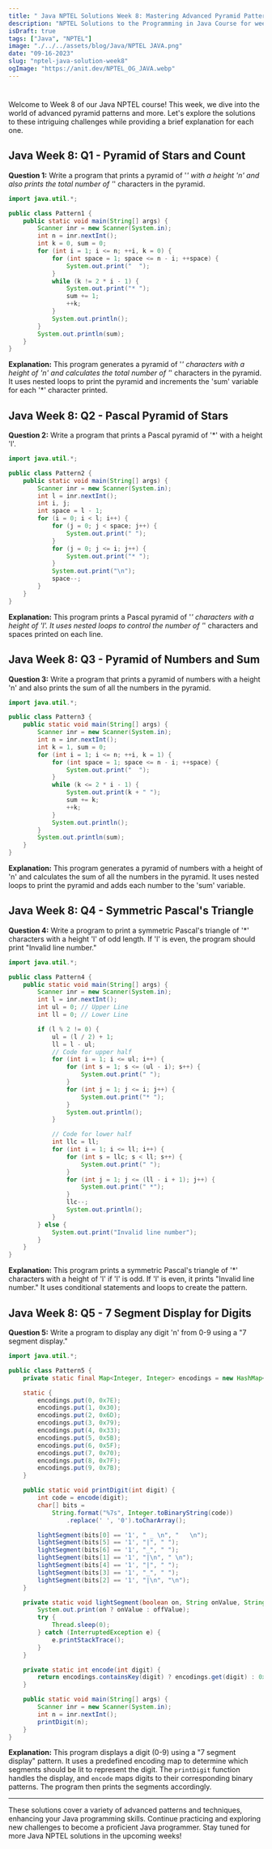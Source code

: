 ```yaml
---
title: " Java NPTEL Solutions Week 8: Mastering Advanced Pyramid Patterns"
description: "NPTEL Solutions to the Programming in Java Course for week 8."
isDraft: true
tags: ["Java", "NPTEL"]
image: "./../../assets/blog/Java/NPTEL JAVA.png"
date: "09-16-2023"
slug: "nptel-java-solution-week8"
ogImage: "https://anit.dev/NPTEL_OG_JAVA.webp"
---
```


#

Welcome to Week 8 of our Java NPTEL course! This week, we dive into the world of advanced pyramid patterns and more. Let's explore the solutions to these intriguing challenges while providing a brief explanation for each one.

## Java Week 8: Q1 - Pyramid of Stars and Count

**Question 1:** Write a program that prints a pyramid of '_' with a height 'n' and also prints the total number of '_' characters in the pyramid.

```java
import java.util.*;

public class Pattern1 {
    public static void main(String[] args) {
        Scanner inr = new Scanner(System.in);
        int n = inr.nextInt();
        int k = 0, sum = 0;
        for (int i = 1; i <= n; ++i, k = 0) {
            for (int space = 1; space <= n - i; ++space) {
                System.out.print("  ");
            }
            while (k != 2 * i - 1) {
                System.out.print("* ");
                sum += 1;
                ++k;
            }
            System.out.println();
        }
        System.out.println(sum);
    }
}
```

**Explanation:** This program generates a pyramid of '_' characters with a height of 'n' and calculates the total number of '_' characters in the pyramid. It uses nested loops to print the pyramid and increments the 'sum' variable for each '\*' character printed.

## Java Week 8: Q2 - Pascal Pyramid of Stars

**Question 2:** Write a program that prints a Pascal pyramid of '\*' with a height 'l'.

```java
import java.util.*;

public class Pattern2 {
    public static void main(String[] args) {
        Scanner inr = new Scanner(System.in);
        int l = inr.nextInt();
        int i, j;
        int space = l - 1;
        for (i = 0; i < l; i++) {
            for (j = 0; j < space; j++) {
                System.out.print(" ");
            }
            for (j = 0; j <= i; j++) {
                System.out.print("* ");
            }
            System.out.print("\n");
            space--;
        }
    }
}
```

**Explanation:** This program prints a Pascal pyramid of '_' characters with a height of 'l'. It uses nested loops to control the number of '_' characters and spaces printed on each line.

## Java Week 8: Q3 - Pyramid of Numbers and Sum

**Question 3:** Write a program that prints a pyramid of numbers with a height 'n' and also prints the sum of all the numbers in the pyramid.

```java
import java.util.*;

public class Pattern3 {
    public static void main(String[] args) {
        Scanner inr = new Scanner(System.in);
        int n = inr.nextInt();
        int k = 1, sum = 0;
        for (int i = 1; i <= n; ++i, k = 1) {
            for (int space = 1; space <= n - i; ++space) {
                System.out.print("  ");
            }
            while (k <= 2 * i - 1) {
                System.out.print(k + " ");
                sum += k;
                ++k;
            }
            System.out.println();
        }
        System.out.println(sum);
    }
}
```

**Explanation:** This program generates a pyramid of numbers with a height of 'n' and calculates the sum of all the numbers in the pyramid. It uses nested loops to print the pyramid and adds each number to the 'sum' variable.

## Java Week 8: Q4 - Symmetric Pascal's Triangle

**Question 4:** Write a program to print a symmetric Pascal's triangle of '\*' characters with a height 'l' of odd length. If 'l' is even, the program should print "Invalid line number."

```java
import java.util.*;

public class Pattern4 {
    public static void main(String[] args) {
        Scanner inr = new Scanner(System.in);
        int l = inr.nextInt();
        int ul = 0; // Upper Line
        int ll = 0; // Lower Line

        if (l % 2 != 0) {
            ul = (l / 2) + 1;
            ll = l - ul;
            // Code for upper half
            for (int i = 1; i <= ul; i++) {
                for (int s = 1; s <= (ul - i); s++) {
                    System.out.print(" ");
                }
                for (int j = 1; j <= i; j++) {
                    System.out.print("* ");
                }
                System.out.println();
            }

            // Code for lower half
            int llc = ll;
            for (int i = 1; i <= ll; i++) {
                for (int s = llc; s < ll; s++) {
                    System.out.print(" ");
                }
                for (int j = 1; j <= (ll - i + 1); j++) {
                    System.out.print(" *");
                }
                llc--;
                System.out.println();
            }
        } else {
            System.out.print("Invalid line number");
        }
    }
}
```

**Explanation:** This program prints a symmetric Pascal's triangle of '\*' characters with a height of 'l' if 'l' is odd. If 'l' is even, it prints "Invalid line number." It uses conditional statements and loops to create the pattern.

## Java Week 8: Q5 - 7 Segment Display for Digits

**Question 5:** Write a program to display any digit 'n' from 0-9 using a "7 segment display."

```java
import java.util.*;

public class Pattern5 {
    private static final Map<Integer, Integer> encodings = new HashMap<Integer, Integer>();

    static {
        encodings.put(0, 0x7E);
        encodings.put(1, 0x30);
        encodings.put(2, 0x6D);
        encodings.put(3, 0x79);
        encodings.put(4, 0x33);
        encodings.put(5, 0x5B);
        encodings.put(6, 0x5F);
        encodings.put(7, 0x70);
        encodings.put(8, 0x7F);
        encodings.put(9, 0x7B);
    }

    public static void printDigit(int digit) {
        int code = encode(digit);
        char[] bits =
            String.format("%7s", Integer.toBinaryString(code))
                .replace(' ', '0').toCharArray();

        lightSegment(bits[0] == '1', " _ \n", "   \n");
        lightSegment(bits[5] == '1', "|", " ");
        lightSegment(bits[6] == '1', "_", " ");
        lightSegment(bits[1] == '1', "|\n", " \n");
        lightSegment(bits[4] == '1', "|", " ");
        lightSegment(bits[3] == '1', "_", " ");
        lightSegment(bits[2] == '1', "|\n", "\n");
    }

    private static void lightSegment(boolean on, String onValue, String offValue) {
        System.out.print(on ? onValue : offValue);
        try {
            Thread.sleep(0);
        } catch (InterruptedException e) {
            e.printStackTrace();
        }
    }

    private static int encode(int digit) {
        return encodings.containsKey(digit) ? encodings.get(digit) : 0x00;
    }

    public static void main(String[] args) {
        Scanner inr = new Scanner(System.in);
        int n = inr.nextInt();
        printDigit(n);
    }
}
```

**Explanation:** This program displays a digit (0-9) using a "7 segment display" pattern. It uses a predefined encoding map to determine which segments should be lit to represent the digit. The `printDigit` function handles the display, and `encode` maps digits to their corresponding binary patterns. The program then prints the segments accordingly.

---

These solutions cover a variety of advanced patterns and techniques, enhancing your Java programming skills. Continue practicing and exploring new challenges to become a proficient Java programmer. Stay tuned for more Java NPTEL solutions in the upcoming weeks!
